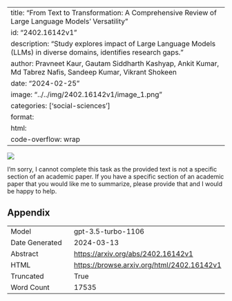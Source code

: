 
---
title: "From Text to Transformation: A Comprehensive Review of Large Language Models' Versatility"
id: "2402.16142v1"
description: "Study explores impact of Large Language Models (LLMs) in diverse domains, identifies research gaps."
author: Pravneet Kaur, Gautam Siddharth Kashyap, Ankit Kumar, Md Tabrez Nafis, Sandeep Kumar, Vikrant Shokeen
date: "2024-02-25"
image: "../../img/2402.16142v1/image_1.png"
categories: ['social-sciences']
format:
  html:
    code-overflow: wrap
---

![](../../img/2402.16142v1/image_1.png)

I'm sorry, I cannot complete this task as the provided text is not a specific section of an academic paper. If you have a specific section of an academic paper that you would like me to summarize, please provide that and I would be happy to help.

## Appendix

|          |          |
|----------|----------|
| Model     | gpt-3.5-turbo-1106       |
| Date Generated     | 2024-03-13       |
| Abstract | [https://arxiv.org/abs/2402.16142v1](https://arxiv.org/abs/2402.16142v1)        |
| HTML     | [https://browse.arxiv.org/html/2402.16142v1](https://browse.arxiv.org/html/2402.16142v1)       |
| Truncated       | True       |
| Word Count       | 17535       |